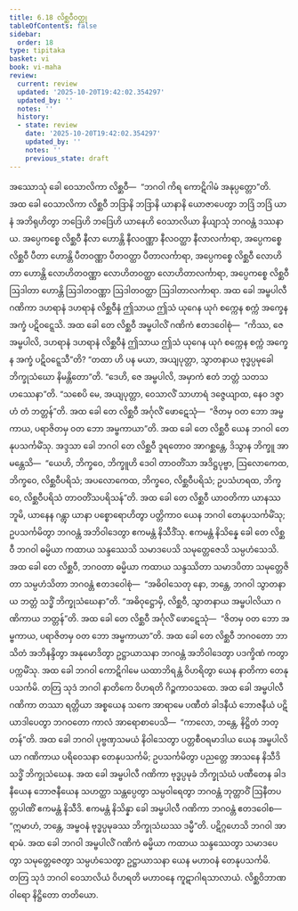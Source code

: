 ```yaml
---
title: 6.18 လိစ္ဆဝီဝတ္ထု
tableOfContents: false
sidebar:
  order: 18
type: tipitaka
basket: vi
book: vi-maha
review:
  current: review
  updated: '2025-10-20T19:42:02.354297'
  updated_by: ''
  notes: ''
  history:
  - state: review
    date: '2025-10-20T19:42:02.354297'
    updated_by: ''
    notes: ''
    previous_state: draft
---
```



<DynamicBreadcrumb />


<ReviewStatus review={frontmatter.review} showDetails={true} />

<HypothesisAnnotation frontmatter={frontmatter} />

<Division number="289" book="vi-maha" e="ch" v="3" p="326">

<Paragraph number="1313" book="vi-maha">
အဿောသုံ ခေါ ဝေသာလိကာ လိစ္ဆဝီ—  “ဘဂဝါ ကိရ ကောဋိဂါမံ အနုပ္ပတ္တော”တိ. အထ ခေါ ဝေသာလိကာ လိစ္ဆဝီ ဘဒြာနိ ဘဒြာနိ ယာနာနိ ယောဇာပေတွာ ဘဒြံ ဘဒြံ ယာနံ အဘိရုဟိတွာ ဘဒြေဟိ ဘဒြေဟိ ယာနေဟိ ဝေသာလိယာ နိယျာသုံ ဘဂဝန္တံ ဒဿနာယ. အပ္ပေကစ္စေ လိစ္ဆဝီ နီလာ ဟောန္တိ နီလဝဏ္ဏာ နီလဝတ္ထာ နီလာလင်္ကာရာ, အပ္ပေကစ္စေ လိစ္ဆဝီ ပီတာ ဟောန္တိ ပီတဝဏ္ဏာ ပီတဝတ္ထာ ပီတာလင်္ကာရာ, အပ္ပေကစ္စေ လိစ္ဆဝီ လောဟိတာ ဟောန္တိ လောဟိတဝဏ္ဏာ လောဟိတဝတ္ထာ လောဟိတာလင်္ကာရာ, အပ္ပေကစ္စေ လိစ္ဆဝီ ဩဒါတာ ဟောန္တိ ဩဒါတဝဏ္ဏာ ဩဒါတဝတ္ထာ ဩဒါတာလင်္ကာရာ. အထ ခေါ အမ္ဗပါလီ ဂဏိကာ ဒဟရာနံ ဒဟရာနံ လိစ္ဆဝီနံ ဤသာယ ဤသံ ယုဂေန ယုဂံ စက္ကေန စက္ကံ အက္ခေန အက္ခံ ပဋိဝဋ္ဋေသိ. အထ ခေါ တေ လိစ္ဆဝီ အမ္ဗပါလိံ ဂဏိကံ ဧတဒဝေါစုံ—  “ကိဿ, ဇေ အမ္ဗပါလိ, ဒဟရာနံ ဒဟရာနံ လိစ္ဆဝီနံ ဤသာယ ဤသံ ယုဂေန ယုဂံ စက္ကေန စက္ကံ အက္ခေန အက္ခံ ပဋိဝဋ္ဋေသီ”တိ? “တထာ ဟိ ပန မယာ, အယျပုတ္တာ, သွာတနာယ ဗုဒ္ဓပ္ပမုခေါ ဘိက္ခုသံဃော နိမန္တိတော”တိ. “ဒေဟိ, ဇေ အမ္ဗပါလိ, အမှာကံ ဧတံ ဘတ္တံ သတသဟဿေနာ”တိ. “သစေပိ မေ, အယျပုတ္တာ, ဝေသာလိံ သာဟာရံ ဒဇ္ဇေယျာထ, နေဝ ဒဇ္ဇာဟံ တံ ဘတ္တန်”တိ. အထ ခေါ တေ လိစ္ဆဝီ အင်္ဂုလိံ ဖောဋေသုံ—  “ဇိတမှ ဝတ ဘော အမ္ဗကာယ, ပရာဇိတမှ ဝတ ဘော အမ္ဗကာယာ”တိ. အထ ခေါ တေ လိစ္ဆဝီ ယေန ဘဂဝါ တေနုပသင်္ကမိံသု. အဒ္ဒသာ ခေါ ဘဂဝါ တေ လိစ္ဆဝီ ဒူရတောဝ အာဂစ္ဆန္တေ, ဒိသွာန ဘိက္ခူ အာမန္တေသိ—  “ယေဟိ, ဘိက္ခဝေ, ဘိက္ခူဟိ ဒေဝါ တာဝတိံသာ အဒိဋ္ဌပုဗ္ဗာ, ဩလောကေထ, ဘိက္ခဝေ, လိစ္ဆဝီပရိသံ; အပလောကေထ, ဘိက္ခဝေ, လိစ္ဆဝီပရိသံ; ဥပသံဟရထ, ဘိက္ခဝေ, လိစ္ဆဝီပရိသံ တာဝတိံသပရိသန်”တိ.
</Paragraph>

<Paragraph number="1314" book="vi-maha">
အထ ခေါ တေ လိစ္ဆဝီ ယာဝတိကာ ယာနဿ ဘူမိ, ယာနေန ဂန္တွာ ယာနာ ပစ္စောရောဟိတွာ ပတ္တိကာဝ ယေန ဘဂဝါ တေနုပသင်္ကမိံသု; ဥပသင်္ကမိတွာ ဘဂဝန္တံ အဘိဝါဒေတွာ ဧကမန္တံ နိသီဒိံသု. ဧကမန္တံ နိသိန္နေ ခေါ တေ လိစ္ဆဝီ ဘဂဝါ ဓမ္မိယာ ကထာယ သန္ဒဿေသိ သမာဒပေသိ သမုတ္တေဇေသိ သမ္ပဟံသေသိ. အထ ခေါ တေ လိစ္ဆဝီ, ဘဂဝတာ ဓမ္မိယာ ကထာယ သန္ဒဿိတာ သမာဒပိတာ သမုတ္တေဇိတာ သမ္ပဟံသိတာ ဘဂဝန္တံ ဧတဒဝေါစုံ—  “အဓိဝါသေတု နော, ဘန္တေ, ဘဂဝါ သွာတနာယ ဘတ္တံ သဒ္ဓိံ ဘိက္ခုသံဃေနာ”တိ. “အဓိဝုဋ္ဌောမှိ, လိစ္ဆဝီ, သွာတနာယ အမ္ဗပါလိယာ ဂဏိကာယ ဘတ္တန်”တိ. အထ ခေါ တေ လိစ္ဆဝီ အင်္ဂုလိံ ဖောဋေသုံ—  “ဇိတမှ ဝတ ဘော အမ္ဗကာယ, ပရာဇိတမှ ဝတ ဘော အမ္ဗကာယာ”တိ. အထ ခေါ တေ လိစ္ဆဝီ ဘဂဝတော ဘာသိတံ အဘိနန္ဒိတွာ အနုမောဒိတွာ ဥဋ္ဌာယာသနာ ဘဂဝန္တံ အဘိဝါဒေတွာ ပဒက္ခိဏံ ကတွာ ပက္ကမိံသု.
</Paragraph>

<Paragraph number="1315" book="vi-maha">
အထ ခေါ ဘဂဝါ ကောဋိဂါမေ ယထာဘိရန္တံ ဝိဟရိတွာ ယေန နာတိကာ တေနုပသင်္ကမိ. တတြ သုဒံ ဘဂဝါ နာတိကေ ဝိဟရတိ ဂိဉ္ဇကာဝသထေ. အထ ခေါ အမ္ဗပါလီ ဂဏိကာ တဿာ ရတ္တိယာ အစ္စယေန သကေ အာရာမေ ပဏီတံ ခါဒနီယံ ဘောဇနီယံ ပဋိယာဒါပေတွာ ဘဂဝတော ကာလံ အာရောစာပေသိ—  “ကာလော, ဘန္တေ, နိဋ္ဌိတံ ဘတ္တန်”တိ. အထ ခေါ ဘဂဝါ ပုဗ္ဗဏှသမယံ နိဝါသေတွာ ပတ္တစီဝရမာဒါယ ယေန အမ္ဗပါလိယာ ဂဏိကာယ ပရိဝေသနာ တေနုပသင်္ကမိ; ဥပသင်္ကမိတွာ ပညတ္တေ အာသနေ နိသီဒိ သဒ္ဓိံ ဘိက္ခုသံဃေန. အထ ခေါ အမ္ဗပါလီ ဂဏိကာ ဗုဒ္ဓပ္ပမုခံ ဘိက္ခုသံဃံ ပဏီတေန ခါဒနီယေန ဘောဇနီယေန သဟတ္ထာ သန္တပ္ပေတွာ သမ္ပဝါရေတွာ ဘဂဝန္တံ ဘုတ္တာဝိံ ဩနီတပတ္တပါဏိံ ဧကမန္တံ နိသီဒိ. ဧကမန္တံ နိသိန္နာ ခေါ အမ္ဗပါလီ ဂဏိကာ ဘဂဝန္တံ ဧတဒဝေါစ—  “ဣမာဟံ, ဘန္တေ, အမ္ဗဝနံ ဗုဒ္ဓပ္ပမုခဿ ဘိက္ခုသံဃဿ ဒမ္မီ”တိ. ပဋိဂ္ဂဟေသိ ဘဂဝါ အာရာမံ. အထ ခေါ ဘဂဝါ အမ္ဗပါလိံ ဂဏိကံ ဓမ္မိယာ ကထာယ သန္ဒဿေတွာ သမာဒပေတွာ သမုတ္တေဇေတွာ သမ္ပဟံသေတွာ ဥဋ္ဌာယာသနာ ယေန မဟာဝနံ တေနုပသင်္ကမိ. တတြ သုဒံ ဘဂဝါ ဝေသာလိယံ ဝိဟရတိ မဟာဝနေ ကူဋာဂါရသာလာယံ.

</Paragraph>
</Division>

<Paragraph number="1316" type="center" book="vi-maha">
လိစ္ဆဝိဘာဏဝါရော နိဋ္ဌိတော တတိယော.
</Paragraph>